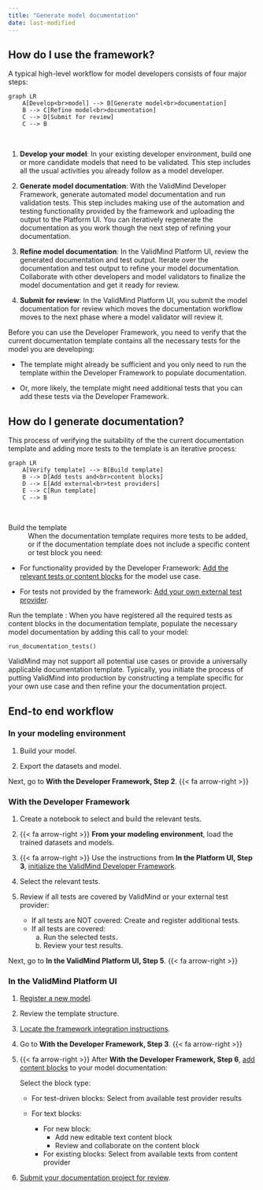 ```yaml
---
title: "Generate model documentation"
date: last-modified
---
```


## How do I use the framework?

A typical high-level workflow for model developers consists of four major steps:

```mermaid
graph LR
    A[Develop<br>model] --> B[Generate model<br>documentation]
    B --> C[Refine model<br>documentation]
    C --> D[Submit for review]
    C --> B
```
<br> 

1. **Develop your model**: In your existing developer environment, build one or more candidate models that need to be validated. This step includes all the usual activities you already follow as a model developer. 

2. **Generate model documentation**: With the ValidMind Developer Framework, generate automated model documentation and run validation tests. This step includes making use of the automation and testing functionality provided by the framework and uploading the output to the Platform UI. You can iteratively regenerate the documentation as you work though the next step of refining your documentation.

3. **Refine model documentation**: In the ValidMind Platform UI, review the generated documentation and test output. Iterate over the documentation and test output to refine your model documentation. Collaborate with other developers and model validators to finalize the model documentation and get it ready for review. 

4. **Submit for review**: In the ValidMind Platform UI, you submit the model documentation for review which moves the documentation workflow moves to the next phase where a model validator will review it.

Before you can use the Developer Framework, you need to verify that the current documentation template contains all the necessary tests for the model you are developing: 

- The template might already be sufficient and you only need to run the template within the Developer Framework to populate documentation. 

- Or, more likely, the template might need additional tests that you can add these tests via the Developer Framework. 

## How do I generate documentation?

This process of verifying the suitability of the the current documentation template and adding more tests to the template is an iterative process:

```mermaid
graph LR
    A[Verify template] --> B[Build template]
    B --> D[Add tests and<br>content blocks]
    D --> E[Add external<br>test providers]
    E --> C[Run template]
    C --> B

```
<br>

Build the template
: When the documentation template requires more tests to be added, or if the documentation template does not include a specific content or test block you need: 
   
   - For functionality provided by the Developer Framework: [Add the relevant tests or content blocks](work-with-content-blocks.qmd) for the model use case. 
    
   - For tests not provided by the framework: [Add your own external test provider](../notebooks/code_samples/custom_tests/external_test_providers.ipynb).

Run the template
: When you have registered all the required tests as content blocks in the documentation template, populate the necessary model documentation by adding this call to your model:
   
   ```
   run_documentation_tests()
   ```


::: {.callout-important appearance="minimal"}
ValidMind may not support all potential use cases or provide a universally applicable documentation template. Typically, you initiate the process of putting ValidMind into production by constructing a template specific for your own use case and then refine your the documentation project.
:::

## End-to end workflow

### In your modeling environment

1. Build your model.

2. Export the datasets and model.

Next, go to **With the Developer Framework, Step 2**.  {{< fa arrow-right >}}

### With the Developer Framework

1. Create a notebook to select and build the relevant tests.

2. {{< fa arrow-right >}} **From your modeling environment**, load the trained datasets and models.

3. {{< fa arrow-right >}} Use the instructions from **In the Platform UI, Step 3**, [initialize the ValidMind Developer Framework](install-and-initialize-developer-framework.qmd).

4. Select the relevant tests.

5. Review if all tests are covered by ValidMind or your external test provider:
    
   - If all tests are NOT covered: Create and register additional tests.
   - If all tests are covered: 
      a. Run the selected tests.
      b. Review your test results. 

Next, go to **In the ValidMind Platform UI, Step 5**.  {{< fa arrow-right >}} 

### In the ValidMind Platform UI

1. [Register a new model](register-models-in-model-inventory.qmd).

2. Review the template structure.

3. [Locate the framework integration instructions](install-and-initialize-developer-framework.qmd#locate-the-framework-integration-instructions). 
   
4.  Go to **With the Developer Framework, Step 3**. {{< fa arrow-right >}}

5. {{< fa arrow-right >}} After **With the Developer Framework, Step 6**, [add content blocks](work-with-content-blocks.qmd) to your model documentation: 
   
   Select the block type:
   
      - For test-driven blocks: Select from available test provider results
      - For text blocks: 
         
         - For new block:
            - Add new editable text content block
            - Review and collaborate on the content block
         - For existing blocks: Select from available texts from content provider

6. [Submit your documentation project for review](submit-for-approval.qmd).
